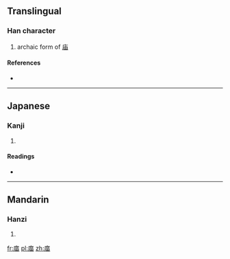 {{also|廟|庙}}
==Translingual==

===Han character===
{{Han char|rn=53|rad=广|as=09|sn=12|four=|canj=戈廿田 (ITW)}}
#archaic form of [[庙]]

====References====
* {{Han ref|kx=0348.160|dkj=09400|dj=0659.070|hdz=20892.060|uh=5EBF|ud=24255}}

----

==Japanese==

===Kanji===
{{ja-kanji|grade=|rs=广09}}

# {{defn|lang=ja|sort=广09}}

====Readings====
* {{ja-readings|on=[[びょう]] (byō)|goon=[[みょう]] (myō)|kun=[[みたまや]] (mitamaya)}}

----

==Mandarin==

===Hanzi===
{{cmn-hanzi|pin=[[miào]] ([[miao4]])|wg=miao<sup>4</sup>}}

# {{defn|lang=cmn|sort=广09}}

[[fr:庿]]
[[pl:庿]]
[[zh:庿]]